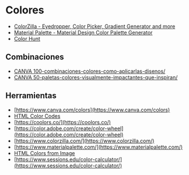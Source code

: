# Colores

- [ColorZilla - Eyedropper, Color Picker, Gradient Generator and more](https://www.colorzilla.com/)
- [Material Palette - Material Design Color Palette Generator](https://www.materialpalette.com/)
- [Color Hunt](https://colorhunt.co/)

## Combinaciones

- [CANVA 100-combinaciones-colores-como-aplicarlas-disenos/](https://www.canva.com/es_mx/aprende/100-combinaciones-colores-como-aplicarlas-disenos/)
- [CANVA 50-paletas-colores-visualmente-impactantes-que-inspiran/](https://www.canva.com/es_mx/aprende/50-paletas-colores-visualmente-impactantes-que-inspiran/)

## Herramientas

- [https://www.canva.com/colors](https://www.canva.com/colors)
- [HTML Color Codes](https://htmlcolorcodes.com/es/selector-de-color/)
- [https://coolors.co/](https://coolors.co/)
- [https://color.adobe.com/create/color-wheel](https://color.adobe.com/create/color-wheel)
- [https://www.colorzilla.com/](https://www.colorzilla.com/)
- [https://www.materialpalette.com/](https://www.materialpalette.com/)
- [HTML Colors from Image](https://html-color-codes.info/colors-from-image/)
- [https://www.sessions.edu/color-calculator/](https://www.sessions.edu/color-calculator/)